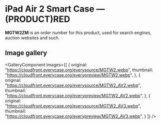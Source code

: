
# iPad Air 2 Smart Case — (PRODUCT)RED

<Callout type='info' emoji='👉🏻'>**MGTW2ZM** is an order number for this product, used for search engines, auction websites and such.</Callout>

## Image gallery

<GalleryComponent
    images={[
      {
        original: "https://cloudfront.everycase.org/everysource/MGTW2.webp",
        thumbnail: "https://cloudfront.everycase.org/everypreview/MGTW2.webp",
      },
      {
        original: "https://cloudfront.everycase.org/everysource/MGTW2_AV2.webp",
        thumbnail: "https://cloudfront.everycase.org/everypreview/MGTW2_AV2.webp",
      },
      {
        original: "https://cloudfront.everycase.org/everysource/MGTW2_AV3.webp",
        thumbnail: "https://cloudfront.everycase.org/everypreview/MGTW2_AV3.webp",
      }
    ]}
  />
